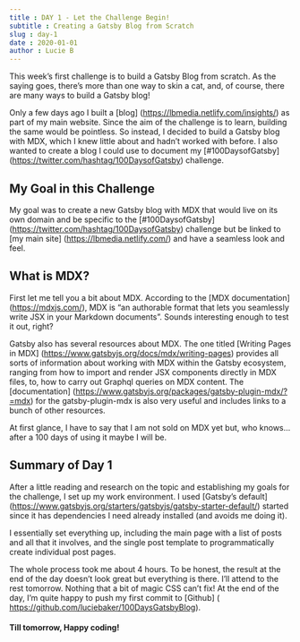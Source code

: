 ```yaml
---
title : DAY 1 - Let the Challenge Begin!
subtitle : Creating a Gatsby Blog from Scratch
slug : day-1
date : 2020-01-01
author : Lucie B
---
```


This week’s first challenge is to build a Gatsby Blog from scratch. As the saying goes, there’s more than one way to skin a cat, and, of course, there are many ways to build a Gatsby blog!

Only a few days ago I built a [blog] (https://lbmedia.netlify.com/insights/) as part of my main website. Since the aim of the challenge is to learn, building the same would be pointless. So instead, I decided to build a Gatsby blog with MDX, which I knew little about and hadn’t worked with before. I also wanted to create a blog I could use to document my [#100DaysofGatsby] (https://twitter.com/hashtag/100DaysofGatsby) challenge.    

## My Goal in this Challenge

My goal was to create a new Gatsby blog with MDX that would live on its own domain and be specific to the [#100DaysofGatsby] (https://twitter.com/hashtag/100DaysofGatsby) challenge but be linked to [my main site] (https://lbmedia.netlify.com/) and have a seamless look and feel.

## What is MDX?

First let me tell you a bit about MDX. According to the [MDX documentation] (https://mdxjs.com/), MDX is “an authorable format that lets you seamlessly write JSX in your Markdown documents”. Sounds interesting enough to test it out, right?

Gatsby also has several resources about MDX. The one titled [Writing Pages in MDX] (https://www.gatsbyjs.org/docs/mdx/writing-pages) provides all sorts of information about working with MDX within the Gatsby ecosystem, ranging from how to import and render JSX components directly in MDX files, to, how to carry out Graphql queries on MDX content. The [documentation] (https://www.gatsbyjs.org/packages/gatsby-plugin-mdx/?=mdx) for the gatsby-plugin-mdx is also very useful and includes links to a bunch of other resources. 

At first glance, I have to say that I am not sold on MDX yet but, who knows… after a 100 days of using it maybe I will be. 

## Summary of Day 1

After a little reading and research on the topic and establishing my goals for the challenge, I set up my work environment. I used [Gatsby’s default] (https://www.gatsbyjs.org/starters/gatsbyjs/gatsby-starter-default/) started since it has dependencies I need already installed (and avoids me doing it). 

I essentially set everything up, including the main page with a list of posts and all that it involves, and the single post template to programmatically create individual post pages.

The whole process took me about 4 hours. To be honest, the result at the end of the day doesn’t look great but everything is there. I’ll attend to the rest tomorrow. Nothing that a bit of magic CSS can’t fix! At the end of the day, I’m quite happy to push my first commit to [Github] (
https://github.com/luciebaker/100DaysGatsbyBlog).

#### Till tomorrow, Happy coding!  
